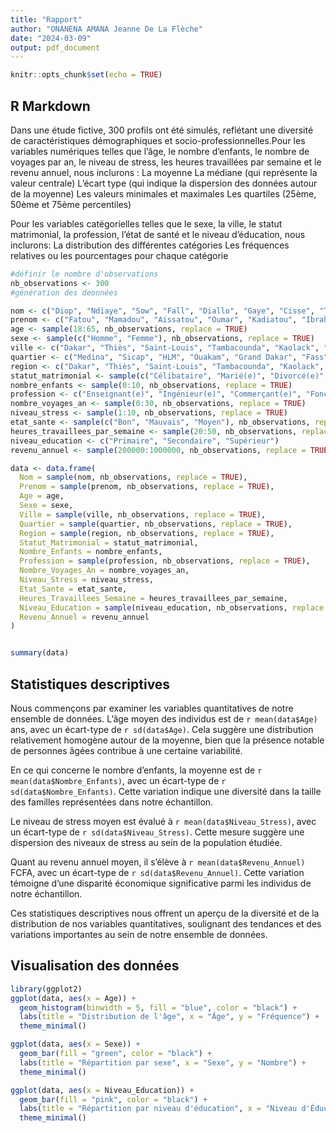 ---
title: "Rapport"
author: "ONANENA AMANA Jeanne De La Flèche"
date: "2024-03-09"
output: pdf_document
---


```{r setup, include=FALSE}
knitr::opts_chunk$set(echo = TRUE)
```

## R Markdown

Dans une étude fictive, 300 profils ont été simulés, reflétant une diversité de caractéristiques démographiques et socio-professionnelles.Pour les variables numériques telles que l'âge, le nombre d'enfants, le nombre de voyages par an, le niveau de stress, les heures travaillées par semaine et le revenu annuel, nous inclurons :
La moyenne
La médiane (qui représente la valeur centrale)
L'écart type (qui indique la dispersion des données autour de la moyenne)
Les valeurs minimales et maximales
Les quartiles (25ème, 50ème et 75ème percentiles)

Pour les variables catégorielles telles que le sexe, la ville, le statut matrimonial, la profession, l'état de santé et le niveau d'éducation, nous inclurons:
La distribution des différentes catégories
Les fréquences relatives ou les pourcentages pour chaque catégorie

```{r cars}
#définir le nombre d'observations
nb_observations <- 300
#génération des deonnées

nom <- c("Diop", "Ndiaye", "Sow", "Fall", "Diallo", "Gaye", "Cisse", "Thiam", "Sarr", "Niang")
prenom <- c("Fatou", "Mamadou", "Aissatou", "Oumar", "Kadiatou", "Ibrahima", "Khady", "Cheikh", "Aminata", "Modou")
age <- sample(18:65, nb_observations, replace = TRUE)
sexe <- sample(c("Homme", "Femme"), nb_observations, replace = TRUE)
ville <- c("Dakar", "Thiès", "Saint-Louis", "Tambacounda", "Kaolack", "Ziguinchor")
quartier <- c("Medina", "Sicap", "HLM", "Ouakam", "Grand Dakar", "Fass")
region <- c("Dakar", "Thiès", "Saint-Louis", "Tambacounda", "Kaolack", "Ziguinchor")
statut_matrimonial <- sample(c("Célibataire", "Marié(e)", "Divorcé(e)", "Veuf/Veuve"), nb_observations, replace = TRUE)
nombre_enfants <- sample(0:10, nb_observations, replace = TRUE)
profession <- c("Enseignant(e)", "Ingénieur(e)", "Commerçant(e)", "Fonctionnaire", "Artisan(e)", "Étudiant(e)")
nombre_voyages_an <- sample(0:30, nb_observations, replace = TRUE)
niveau_stress <- sample(1:10, nb_observations, replace = TRUE)
etat_sante <- sample(c("Bon", "Mauvais", "Moyen"), nb_observations, replace = TRUE)
heures_travaillees_par_semaine <- sample(20:50, nb_observations, replace = TRUE)
niveau_education <- c("Primaire", "Secondaire", "Supérieur")
revenu_annuel <- sample(200000:1000000, nb_observations, replace = TRUE)

data <- data.frame(
  Nom = sample(nom, nb_observations, replace = TRUE),
  Prenom = sample(prenom, nb_observations, replace = TRUE),
  Age = age,
  Sexe = sexe,
  Ville = sample(ville, nb_observations, replace = TRUE),
  Quartier = sample(quartier, nb_observations, replace = TRUE),
  Region = sample(region, nb_observations, replace = TRUE),
  Statut_Matrimonial = statut_matrimonial,
  Nombre_Enfants = nombre_enfants,
  Profession = sample(profession, nb_observations, replace = TRUE),
  Nombre_Voyages_An = nombre_voyages_an,
  Niveau_Stress = niveau_stress,
  Etat_Sante = etat_sante,
  Heures_Travaillees_Semaine = heures_travaillees_par_semaine,
  Niveau_Education = sample(niveau_education, nb_observations, replace = TRUE),
  Revenu_Annuel = revenu_annuel
)


summary(data)
```

## Statistiques descriptives

Nous commençons par examiner les variables quantitatives de notre ensemble de données. L'âge moyen des individus est de `r mean(data$Age)` ans, avec un écart-type de `r sd(data$Age)`. Cela suggère une distribution relativement homogène autour de la moyenne, bien que la présence notable de personnes âgées contribue à une certaine variabilité.

En ce qui concerne le nombre d'enfants, la moyenne est de `r mean(data$Nombre_Enfants)`, avec un écart-type de `r sd(data$Nombre_Enfants)`. Cette variation indique une diversité dans la taille des familles représentées dans notre échantillon.

Le niveau de stress moyen est évalué à `r mean(data$Niveau_Stress)`, avec un écart-type de `r sd(data$Niveau_Stress)`. Cette mesure suggère une dispersion des niveaux de stress au sein de la population étudiée.

Quant au revenu annuel moyen, il s'élève à `r mean(data$Revenu_Annuel)` FCFA, avec un écart-type de `r sd(data$Revenu_Annuel)`. Cette variation témoigne d'une disparité économique significative parmi les individus de notre échantillon.

Ces statistiques descriptives nous offrent un aperçu de la diversité et de la distribution de nos variables quantitatives, soulignant des tendances et des variations importantes au sein de notre ensemble de données.


## Visualisation des données


```{r}
library(ggplot2)
ggplot(data, aes(x = Age)) +
  geom_histogram(binwidth = 5, fill = "blue", color = "black") +
  labs(title = "Distribution de l'âge", x = "Âge", y = "Fréquence") +
  theme_minimal()
```

```{r}
ggplot(data, aes(x = Sexe)) +
  geom_bar(fill = "green", color = "black") +
  labs(title = "Répartition par sexe", x = "Sexe", y = "Nombre") +
  theme_minimal()

```


```{r}
ggplot(data, aes(x = Niveau_Education)) +
  geom_bar(fill = "pink", color = "black") +
  labs(title = "Répartition par niveau d'éducation", x = "Niveau d'Éducation", y = "Nombre") +
  theme_minimal()
```

